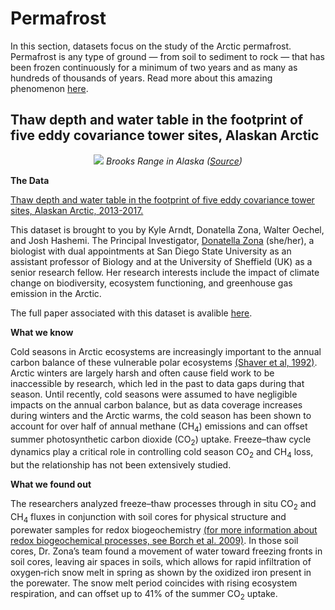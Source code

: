 # **Permafrost** {-#perm}

In this section, datasets focus on the study of the Arctic permafrost. Permafrost is any type of ground — from soil to sediment to rock — that has been frozen continuously for a minimum of two years and as many as hundreds of thousands of years. Read more about this amazing phenomenon [here](https://www.nrdc.org/stories/permafrost-everything-you-need-know). 

## Thaw depth and water table in the footprint of five eddy covariance tower sites, Alaskan Arctic {-#section-perm}

<center>
![](images/brooks.jpg)
*Brooks Range in Alaska ([Source](https://www.britannica.com/place/Brooks-Range))*
</center> 
<p>
**The Data**

[Thaw depth and water table in the footprint of five eddy covariance tower sites, Alaskan Arctic, 2013-2017.](https://arcticdata.io/catalog/view/doi%3A10.18739%2FA26H4CQ8J)

This dataset is brought to you by Kyle Arndt, Donatella Zona, Walter Oechel, and Josh Hashemi. The Principal Investigator, [Donatella Zona](https://scholar.google.com/citations?user=Qw1L18EAAAAJ&hl=en) (she/her), a biologist with dual appointments at San Diego State University as an assistant professor of Biology and at the University of Sheffield (UK) as a senior research fellow. Her research interests include the impact of climate change on biodiversity, ecosystem functioning, and greenhouse gas emission in the Arctic.

The full paper associated with this dataset is avalible [here](https://doi.org/10.1111/gcb.15193).

**What we know**

Cold seasons in Arctic ecosystems are increasingly important to the annual carbon balance of these vulnerable polar ecosystems [(Shaver et al, 1992)](https://doi.org/10.2307/1311862). Arctic winters are largely harsh and often cause field work to be inaccessible by research, which led in the past to data gaps during that season. Until recently, cold seasons were assumed to have negligible impacts on the annual carbon balance, but as data coverage increases during winters and the Arctic warms, the cold season has been shown to account for over half of annual methane (CH<sub>4</sub>) emissions and can offset summer photosynthetic carbon dioxide (CO<sub>2</sub>) uptake. Freeze–thaw cycle dynamics play a critical role in controlling cold season CO<sub>2</sub> and CH<sub>4</sub> loss, but the relationship has not been extensively studied. 

**What we found out**

The researchers analyzed freeze–thaw processes through in situ CO<sub>2</sub> and CH<sub>4</sub> fluxes in conjunction with soil cores for physical structure and porewater samples for redox biogeochemistry [(for more information about redox biogeochemical processes, see Borch et al. 2009)](https://doi.org/10.1021/es9026248). In those soil cores, Dr. Zona's team found a movement of water toward freezing fronts in soil cores, leaving air spaces in soils, which allows for rapid infiltration of oxygen‐rich snow melt in spring as shown by the oxidized iron present in the porewater. The snow melt period coincides with rising ecosystem respiration, and can offset up to 41% of the summer CO<sub>2</sub> uptake. 